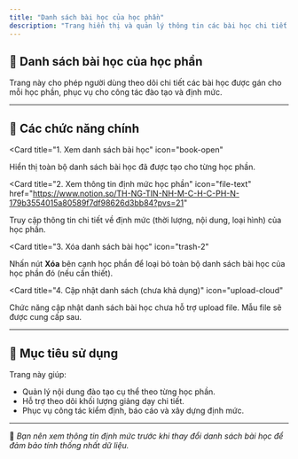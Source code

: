 ```yaml
---
title: "Danh sách bài học của học phần"
description: "Trang hiển thị và quản lý thông tin các bài học chi tiết thuộc từng học phần trong hệ thống FMedu."
---
```


## 📘 Danh sách bài học của học phần

Trang này cho phép người dùng theo dõi chi tiết các bài học được gán cho mỗi học phần, phục vụ cho công tác đào tạo và định mức.

---

## 📌 Các chức năng chính

<CardGroup cols="2">

<Card
  title="1. Xem danh sách bài học"
  icon="book-open"
>
  Hiển thị toàn bộ danh sách bài học đã được tạo cho từng học phần.
</Card>

<Card
  title="2. Xem thông tin định mức học phần"
  icon="file-text"
  href="https://www.notion.so/TH-NG-TIN-NH-M-C-H-C-PH-N-179b3554015a80589f7df98626d3bb84?pvs=21"
>
  Truy cập thông tin chi tiết về định mức (thời lượng, nội dung, loại hình) của học phần.
</Card>

<Card
  title="3. Xóa danh sách bài học"
  icon="trash-2"
>
  Nhấn nút **Xóa** bên cạnh học phần để loại bỏ toàn bộ danh sách bài học của học phần đó (nếu cần thiết).
</Card>

<Card
  title="4. Cập nhật danh sách (chưa khả dụng)"
  icon="upload-cloud"
>
  Chức năng cập nhật danh sách bài học chưa hỗ trợ upload file. Mẫu file sẽ được cung cấp sau.
</Card>

</CardGroup>

---

## 🎯 Mục tiêu sử dụng

Trang này giúp:

- Quản lý nội dung đào tạo cụ thể theo từng học phần.
- Hỗ trợ theo dõi khối lượng giảng dạy chi tiết.
- Phục vụ công tác kiểm định, báo cáo và xây dựng định mức.

---

📍 *Bạn nên xem thông tin định mức trước khi thay đổi danh sách bài học để đảm bảo tính thống nhất dữ liệu.*
